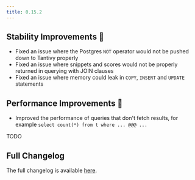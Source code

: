 ```yaml
---
title: 0.15.2
---
```


## Stability Improvements 💪

- Fixed an issue where the Postgres `NOT` operator would not be pushed down to Tantivy properly
- Fixed an issue where snippets and scores would not be properly returned in querying with JOIN clauses
- Fixed an issue where memory could leak in `COPY`, `INSERT` and `UPDATE` statements

## Performance Improvements 🚀

- Improved the performance of queries that don't fetch results, for example `select count(*) from t where ... @@@ ...`

TODO

## Full Changelog

The full changelog is available [here](https://github.com/paradedb/paradedb/releases/tag/v0.15.2).
